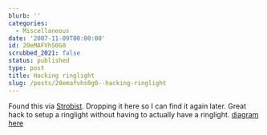 ```yaml
---
blurb: ''
categories:
  - Miscellaneous
date: '2007-11-09T00:00:00'
id: 20eMAFVhS0G0
scrubbed_2021: false
status: published
type: post
title: Hacking ringlight
slug: /posts/20emafvhs0g0--hacking-ringlight
---
```


Found this via [Strobist](http://strobist.com). Dropping it here so
I can find it again later. Great hack to setup a ringlight without
having to actually have a ringlight.
[diagram here](http://www.flickr.com/photos/snapify/1582241882/)
